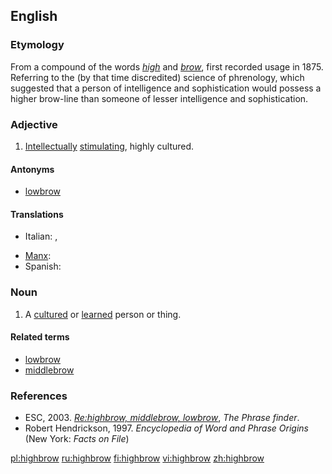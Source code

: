 ==English==

===Etymology===
From a compound of the words ''[[high]]'' and ''[[brow]]'', first recorded usage in 1875.  Referring to the (by that time discredited) science of phrenology, which suggested that a person of intelligence and sophistication would possess a higher brow-line than someone of lesser intelligence and sophistication.

===Adjective===
{{wikipedia}}
{{en-adj|-}}

# {{US|colloquial}} [[intellectually|Intellectually]] [[stimulating]], highly cultured.

====Antonyms====
* [[lowbrow]]

====Translations====
{{trans-top}}
* Italian: {{t|it|intellettuale}}, {{qualifier|pejorative}} {{t|it|intellettualoide}}
{{trans-mid}}
* [[Manx]]: {{t|gv|ard-inchynagh|alt=ard-inçhynagh}}
* Spanish: {{t|es|intelectual}}
{{trans-bottom}}

===Noun===
{{en-noun}}

# A [[cultured]] or [[learned]] person or thing.

====Related terms====
* [[lowbrow]]
* [[middlebrow]]

===References===
* ESC, 2003. ''[http://www.phrases.org.uk/bulletin_board/21/messages/72.html Re:highbrow, middlebrow, lowbrow]'', ''The Phrase finder''.
* Robert Hendrickson, 1997. ''Encyclopedia of Word and Phrase Origins'' (New York: ''Facts on File'')

[[pl:highbrow]]
[[ru:highbrow]]
[[fi:highbrow]]
[[vi:highbrow]]
[[zh:highbrow]]
